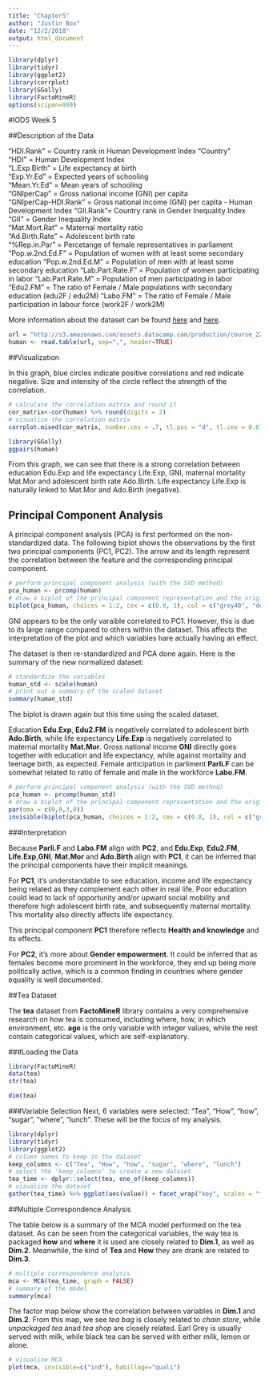 ```yaml
---
title: "Chapter5"
author: "Justin Box"
date: "12/2/2018"
output: html_document
---
```

```r
library(dplyr)
library(tidyr)
library(ggplot2)
library(corrplot)
library(GGally)
library(FactoMineR)
options(scipen=999)
```

#IODS Week 5

##Description of the Data

"HDI.Rank" = Country rank in Human Development Index
"Country"            
"HDI" = Human Development Index              
"L.Exp.Birth" = Life expectancy at birth      
"Exp.Yr.Ed" = Expected years of schooling      
"Mean.Yr.Ed" = Mean years of schooling       
"GNIperCap" = Gross national income (GNI) per capita        
"GNIperCap-HDI.Rank" = Gross national income (GNI) per capita - Human Development Index 
"GII.Rank"= Country rank in Gender Inequality Index
"GII" = Gender Inequality Index              
"Mat.Mort.Rat" = Maternal mortality ratio      
"Ad.Birth.Rate" = Adolescent birth rate    
"%Rep.in.Par"  = Percetange of female representatives in parliament       
"Pop.w.2nd.Ed.F"  = Population of women with at least some secondary education
"Pop.w.2nd.Ed.M"  = Population of men with at least some secondary education
"Lab.Part.Rate.F" = Population of women participating in labor
"Lab.Part.Rate.M" = Population of men participating in labor
"Edu2.FM"  = The ratio of Female / Male populations with secondary education (edu2F / edu2M)
"Labo.FM"  = The ratio of Female / Male participation in labour force (work2F / work2M)

 
More information about the dataset can be found <a href="http://hdr.undp.org/en/content/human-development-index-hdi">here</a> and <a href="http://hdr.undp.org/sites/default/files/hdr2015_technical_notes.pdf">here</a>.

```r
url = "http://s3.amazonaws.com/assets.datacamp.com/production/course_2218/datasets/human2.txt"
human <- read.table(url, sep=",", header=TRUE)
```

##Visualization

In this graph, blue circles indicate positive correlations and red indicate negative. Size and intensity of the circle reflect the strength of the correlation. 

```r
# calculate the correlation matrix and round it
cor_matrix<-cor(human) %>% round(digits = 2)
# visualize the correlation matrix
corrplot.mixed(cor_matrix, number.cex = .7, tl.pos = "d", tl.cex = 0.6)
```



```r
library(GGally)
ggpairs(human)
```

From this graph, we can see that there is a strong correlation between education Edu.Exp and life expectancy Life.Exp, GNI, maternal mortality Mat.Mor and adolescent birth rate Ado.Birth. Life expectancy Life.Exp is naturally linked to Mat.Mor and Ado.Birth (negative).


## Principal Component Analysis

A principal component analysis (PCA) is first performed on the non-standardized data. The following biplot shows the observations by the first two principal components (PC1, PC2). The arrow and its length represent the correlation between the feature and the corresponding principal component.

```r
# perform principal component analysis (with the SVD method)
pca_human <- prcomp(human)
# draw a biplot of the principal component representation and the original variables
biplot(pca_human, choices = 1:2, cex = c(0.8, 1), col = c("grey40", "deeppink2"))
```

GNI appears to be the only varaible correlated to PC1. However, this is due to its large range compared to others within the dataset. This affects the interpretation of the plot and which variables hare actually having an effect.

The dataset is then re-standardized and PCA done again. Here is the summary of the new normalized dataset:

```r
# standardize the variables
human_std <- scale(human)
# print out a summary of the scaled dataset
summary(human_std)
```

The biplot is drawn again but this time using the scaled dataset.

Education **Edu.Exp**, **Edu2.FM** is negatively correlated to adolescent birth **Ado.Birth**, while life expectancy **Life.Exp** is negatively correlated to maternal mortality **Mat.Mor**. Gross national income **GNI** directly goes together with education and life expectancy, while against mortality and teenage birth, as expected. Female anticipation in parliment **Parli.F** can be somewhat related to ratio of female and male in the workforce **Labo.FM**.

```r
# perform principal component analysis (with the SVD method)
pca_human <- prcomp(human_std)
# draw a biplot of the principal component representation and the original variables
par(oma = c(0,0,3,0))
invisible(biplot(pca_human, choices = 1:2, cex = c(0.8, 1), col = c("grey40", "deeppink2")) + title(main = "Education, Gender Equality and Their Relation to\nAdolescent Birth, Mortality and Parlimentary Involvement",outer = TRUE))
```

###Interpretation

Because **Parli.F** and **Labo.FM** align with **PC2**, and **Edu.Exp**, **Edu2.FM**, **Life.Exp**,**GNI**, **Mat.Mor** and **Ado.Birth** align with **PC1**, it can be inferred that the principal components have their implicit meanings.

For **PC1**, it's understandable to see education, income and life expectancy being related as they complement each other in real life. Poor education could lead to lack of opportunity and/or upward social mobility and therefore high adolescent birth rate, and subsequently maternal mortality. This mortality also directly affects life expectancy. 

This principal component **PC1** therefore reflects **Health and knowledge** and its effects.

For **PC2**, it's more about **Gender empowerment**. It could be inferred that as females become more prominent in the workforce, they end up being more politically active, which is a common finding in countries where gender equality is well documented.

##Tea Dataset

The **tea** dataset from **FactoMineR** library contains a very comprehensive research on how tea is consumed, including where, how, in which environment, etc. **age** is the only variable with integer values, while the rest contain categorical values, which are self-explanatory.


###Loading the Data
```r
library(FactoMineR)
data(tea)
str(tea)
```

```r
dim(tea)
```

###Variable Selection
Next, 6 variables were selected: "Tea", "How", "how", "sugar", "where", "lunch". These will be the focus of my analysis.

```r
library(dplyr)
library(tidyr)
library(ggplot2)
# column names to keep in the dataset
keep_columns <- c("Tea", "How", "how", "sugar", "where", "lunch")
# select the 'keep_columns' to create a new dataset
tea_time <- dplyr::select(tea, one_of(keep_columns))
# visualize the dataset
gather(tea_time) %>% ggplot(aes(value)) + facet_wrap("key", scales = "free") + geom_bar() + theme(axis.text.x = element_text(angle = 45, hjust = 1, size = 8))
```

##Multiple Correspondence Analysis

The table below is a summary of the MCA model performed on the tea dataset. As can be seen from the categorical variables, the way tea is packaged **how** and **where** it is used are closely related to **Dim.1**, as well as **Dim.2**. Meanwhile, the kind of **Tea** and **How** they are drank are related to **Dim.3**.

```r
# multiple correspondence analysis
mca <- MCA(tea_time, graph = FALSE)
# summary of the model
summary(mca)
```

The factor map below show the correlation between variables in **Dim.1** and **Dim.2**. From this map, we see *tea bag* is closely related to *chain store*, while *unpackaged tea* anad *tea shop* are closely related. Earl Grey is usually served with milk, while black tea can be served with either milk, lemon or alone.

```r
# visualize MCA
plot(mca, invisible=c("ind"), habillage="quali")
```




